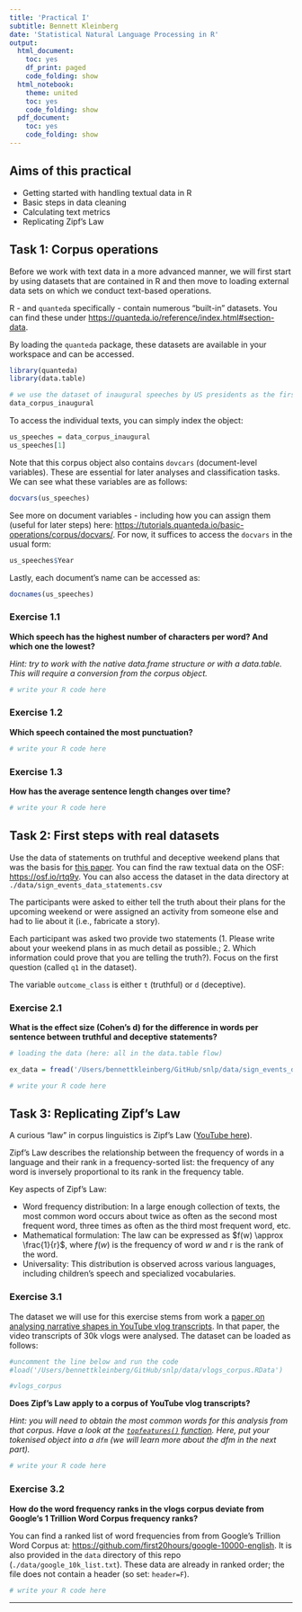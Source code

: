 ```yaml
---
title: 'Practical I'
subtitle: Bennett Kleinberg
date: 'Statistical Natural Language Processing in R'
output:
  html_document:
    toc: yes
    df_print: paged
    code_folding: show
  html_notebook:
    theme: united
    toc: yes
    code_folding: show
  pdf_document:
    toc: yes
    code_folding: show
---
```


## Aims of this practical

- Getting started with handling textual data in R
- Basic steps in data cleaning
- Calculating text metrics
- Replicating Zipf's Law


## Task 1: Corpus operations

Before we work with text data in a more advanced manner, we will first start by using datasets that are contained in R and then move to loading external data sets on which we conduct text-based operations. 

R - and `quanteda` specifically - contain numerous "built-in" datasets. You can find these under [https://quanteda.io/reference/index.html#section-data](https://quanteda.io/reference/index.html#section-data).

By loading the `quanteda` package, these datasets are available in your workspace and can be accessed.

```r
library(quanteda)
library(data.table)

# we use the dataset of inaugural speeches by US presidents as the first example
data_corpus_inaugural
```


To access the individual texts, you can simply index the object: 


```r
us_speeches = data_corpus_inaugural
us_speeches[1]

```

Note that this corpus object also contains `dovcars` (document-level variables). These are essential for later analyses and classification tasks. We can see what these variables are as follows:

```r
docvars(us_speeches)
```

See more on document variables - including how you can assign them (useful for later steps) here: [https://tutorials.quanteda.io/basic-operations/corpus/docvars/](https://tutorials.quanteda.io/basic-operations/corpus/docvars/). For now, it suffices to access the `docvars` in the usual form:

```r
us_speeches$Year
```

Lastly, each document's name can be accessed as:

```r
docnames(us_speeches)
```


### Exercise 1.1 

**Which speech has the highest number of characters per word? And which one the lowest?**

_Hint: try to work with the native data.frame structure or with a data.table. This will require a conversion from the corpus object._

```r
# write your R code here

```


### Exercise 1.2 

**Which speech contained the most punctuation?**

```r
# write your R code here

```

### Exercise 1.3 

**How has the average sentence length changes over time?**

```r
# write your R code here

```



## Task 2: First steps with real datasets

Use the data of statements on truthful and deceptive weekend plans that was the basis for [this paper](https://www.sciencedirect.com/science/article/pii/S0001691820305746). You can find the raw textual data on the OSF: [https://osf.io/rtq9y](https://osf.io/rtq9y). You can also access the dataset in the data directory at `./data/sign_events_data_statements.csv`

The participants were asked to either tell the truth about their plans for the upcoming weekend or were assigned an activity from someone else and had to lie about it (i.e., fabricate a story).

Each participant was asked two provide two statements (1. Please write about your weekend plans in as much detail as possible.; 2. Which information could prove that you are telling the truth?). Focus on the first question (called `q1` in the dataset).

The variable `outcome_class` is either `t` (truthful) or `d` (deceptive).

### Exercise 2.1 

**What is the effect size (Cohen's d) for the difference in words per sentence between truthful and deceptive statements?**

```r
# loading the data (here: all in the data.table flow)

ex_data = fread('/Users/bennettkleinberg/GitHub/snlp/data/sign_events_data_statements.csv')

```


```r
# write your R code here

```


## Task 3: Replicating Zipf's Law

A curious "law" in corpus linguistics is Zipf's Law ([YouTube here](https://www.youtube.com/watch?v=fCn8zs912OE)).

Zipf's Law describes the relationship between the frequency of words in a language and their rank in a frequency-sorted list: the frequency of any word is inversely proportional to its rank in the frequency table.


Key aspects of Zipf's Law:

- Word frequency distribution: In a large enough collection of texts, the most common word occurs about twice as often as the second most frequent word, three times as often as the third most frequent word, etc.
- Mathematical formulation: The law can be expressed as $f(w) \approx \frac{1}{r}$, where $f(w)$ is the frequency of word $w$ and r is the rank of the word.
- Universality: This distribution is observed across various languages, including children's speech and specialized vocabularies.


### Exercise 3.1

The dataset we will use for this exercise stems from work a [paper on analysing narrative shapes in YouTube vlog transcripts](https://aclanthology.org/D18-1394/). In that paper, the video transcripts of 30k vlogs were analysed. The dataset can be loaded as follows:

```r
#uncomment the line below and run the code
#load('/Users/bennettkleinberg/GitHub/snlp/data/vlogs_corpus.RData')

#vlogs_corpus
```

**Does Zipf's Law apply to a corpus of YouTube vlog transcripts?**

_Hint: you will need to obtain the most common words for this analysis from that corpus. Have a look at the [`topfeatures()` function](https://www.rdocumentation.org/packages/quanteda/versions/1.3.13/topics/topfeatures). Here, put your tokenised object into a `dfm` (we will learn more about the dfm in the next part)._

```r
# write your R code here

```

### Exercise 3.2 

**How do the word frequency ranks in the vlogs corpus deviate from Google's 1 Trillion Word Corpus frequency ranks?**

You can find a ranked list of word frequencies from from Google's Trillion Word Corpus at: [https://github.com/first20hours/google-10000-english](https://github.com/first20hours/google-10000-english). It is also provided in the `data` directory of this repo (`./data/google_10k_list.txt`). These data are already in ranked order; the file does not contain a header (so set: `header=F`).

```r
# write your R code here

```


---